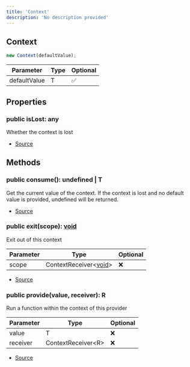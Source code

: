 ```yaml
---
title: 'Context'
description: 'No description provided'
---
```


## Context

```typescript
new Context(defaultValue);
```

| Parameter    | Type | Optional |
| ------------ | ---- | -------- |
| defaultValue | T    | ✅       |

## Properties

### public isLost: any

Whether the context is lost

- [Source](https://github.com/androz2091/discord-player/blob/ce04b3f4c6671029ce4d4aa9090e56ac7e7f5666/packages/discord-player/src/hooks/context/async-context.ts#L26)

## Methods

### public consume(): undefined | T

Get the current value of the context. If the context is lost and no default value is provided, undefined will be returned.

- [Source](https://github.com/androz2091/discord-player/blob/ce04b3f4c6671029ce4d4aa9090e56ac7e7f5666/packages/discord-player/src/hooks/context/async-context.ts#L33)

### public exit(scope): [void](https://developer.mozilla.org/en-US/docs/Web/JavaScript/Reference/Global_Objects/undefined)

Exit out of this context

| Parameter | Type                                                                                                                 | Optional |
| --------- | -------------------------------------------------------------------------------------------------------------------- | -------- |
| scope     | ContextReceiver\<[void](https://developer.mozilla.org/en-US/docs/Web/JavaScript/Reference/Global_Objects/undefined)> | ❌       |

- [Source](https://github.com/androz2091/discord-player/blob/ce04b3f4c6671029ce4d4aa9090e56ac7e7f5666/packages/discord-player/src/hooks/context/async-context.ts#L19)

### public provide(value, receiver): R

Run a function within the context of this provider

| Parameter | Type                | Optional |
| --------- | ------------------- | -------- |
| value     | T                   | ❌       |
| receiver  | ContextReceiver\<R> | ❌       |

- [Source](https://github.com/androz2091/discord-player/blob/ce04b3f4c6671029ce4d4aa9090e56ac7e7f5666/packages/discord-player/src/hooks/context/async-context.ts#L44)
